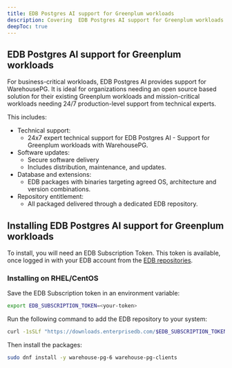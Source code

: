 ```yaml
---
title: EDB Postgres AI support for Greenplum workloads
description: Covering  EDB Postgres AI support for Greenplum workloads with WarehousePG.
deepToc: true
---
```


## EDB Postgres AI support for Greenplum workloads

For business-critical workloads, EDB Postgres AI provides support for WarehousePG. It is ideal for organizations needing an open source based solution for their existing Greenplum workloads and mission-critical workloads needing 24/7 production-level support from technical experts.

This includes:

* Technical support: 
  * 24x7 expert technical support for EDB Postgres AI - Support for Greenplum workloads with WarehousePG.
* Software updates:
  * Secure software delivery
  * Includes distribution, maintenance, and updates.
* Database and extensions:
  * EDB packages with binaries targeting agreed OS, architecture and version combinations.
* Repository entitlement:
  * All packaged delivered through a dedicated EDB repository.


## Installing EDB Postgres AI support for Greenplum workloads

To install, you will need an EDB Subscription Token. This token is available, once logged in with your EDB account from the  [EDB repositories](https://www.enterprisedb.com/repos-downloads).

<TabContainer>

<Tab title="RHEL/CentOS" active>

### Installing on RHEL/CentOS

Save the EDB Subscription token in an environment variable:

```bash
export EDB_SUBSCRIPTION_TOKEN=<your-token>
```

Run the following command to add the EDB repository to your system:

```bash
curl -1sSLf "https://downloads.enterprisedb.com/$EDB_SUBSCRIPTION_TOKEN/gpsupp/setup.rpm.sh' | sudo -E bash
```

Then install the packages:

```bash
sudo dnf install -y warehouse-pg-6 warehouse-pg-clients
```
</Tab>

</TabContainer>

